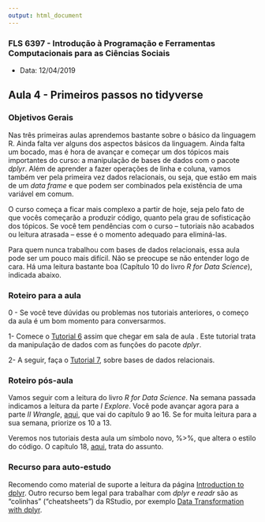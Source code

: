 ```yaml
---
output: html_document
---
```


###  FLS 6397 - Introdução à Programação e Ferramentas Computacionais para as Ciências Sociais

- Data: 12/04/2019

## Aula 4 - Primeiros passos no tidyverse

### Objetivos Gerais

Nas três primeiras aulas aprendemos bastante sobre o básico da linguagem R. Ainda falta ver alguns dos aspectos básicos da linguagem. Ainda falta um bocado, mas é hora de avançar e começar um dos tópicos mais importantes do curso: a manipulação de bases de dados com o pacote _dplyr_. Além de aprender a fazer operações de linha e coluna, vamos também ver pela primeira vez dados relacionais, ou seja, que estão em mais de um _data frame_ e que podem ser combinados pela existência de uma variável em comum.

O curso começa a ficar mais complexo a partir de hoje, seja pelo fato de que vocês começarão a produzir código, quanto pela grau de sofisticação dos tópicos. Se você tem pendências com o curso -- tutoriais não acabados ou leitura atrasada -- esse é o momento adequado para eliminá-las.

Para quem nunca trabalhou com bases de dados relacionais, essa aula pode ser um pouco mais difícil. Não se preocupe se não entender logo de cara. Há uma leitura bastante boa (Capítulo 10 do livro _R for Data Science_), indicada abaixo.

### Roteiro para a aula

0 - Se você teve dúvidas ou problemas nos tutoriais anteriores, o começo da aula é um bom momento para conversarmos.

1- Comece o [Tutorial 6](https://jonnyphillips.github.io/FLS6397_2019/tutorials/tutorial06.html) assim que chegar em sala de aula . Este tutorial trata da manipulação de dados com as funções do pacote _dplyr_.

2- A seguir, faça o [Tutorial 7](https://jonnyphillips.github.io/FLS6397_2019/tutorials/tutorial07.html), sobre bases de dados relacionais.

### Roteiro pós-aula

Vamos seguir com a leitura do livro _R for Data Science_. Na semana passada indicamos a leitura da parte _I Explore_. Você pode avançar agora para a parte _II Wrangle_, [aqui](http://r4ds.had.co.nz/wrangle-intro.html), que vai do capítulo 9 ao 16. Se for muita leitura para a sua semana, priorize os 10 a 13.

Veremos nos tutoriais desta aula um símbolo novo, \%\>\%, que altera o estilo do código. O capítulo 18, [aqui](http://r4ds.had.co.nz/pipes.html), trata do assunto. 

### Recurso para auto-estudo

Recomendo como material de suporte a leitura da página [Introduction to dplyr](https://cran.r-project.org/web/packages/dplyr/vignettes/dplyr.html). Outro recurso bem legal para trabalhar com _dplyr_ e _readr_ são as "colinhas" ("cheatsheets") da RStudio, por exemplo [Data Transformation with dplyr](https://github.com/rstudio/cheatsheets/raw/master/data-transformation.pdf).